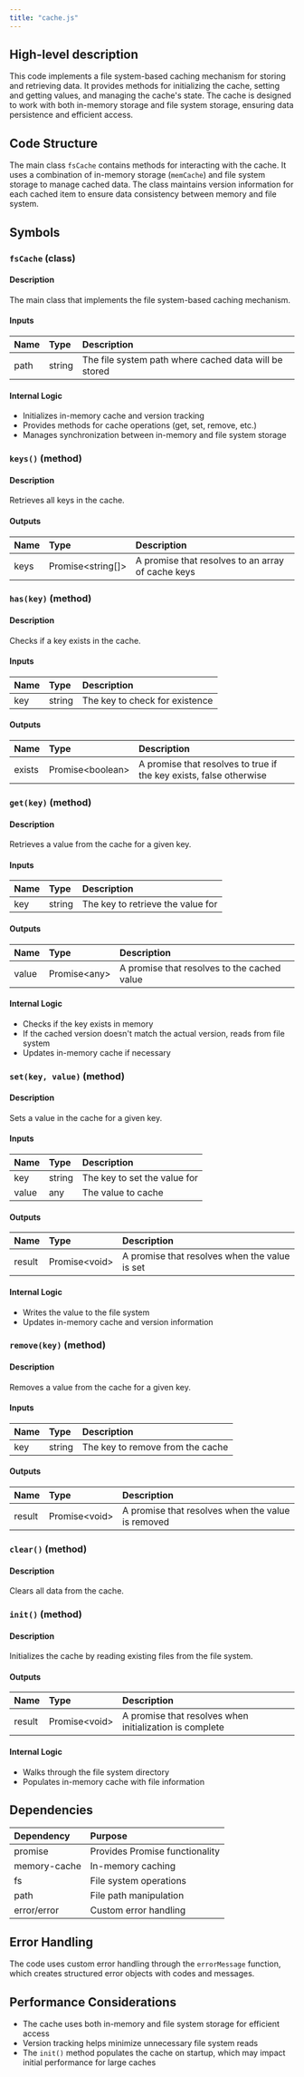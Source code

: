 ```yaml
---
title: "cache.js"
---
```


## High-level description
This code implements a file system-based caching mechanism for storing and retrieving data. It provides methods for initializing the cache, setting and getting values, and managing the cache's state. The cache is designed to work with both in-memory storage and file system storage, ensuring data persistence and efficient access.

## Code Structure
The main class `fsCache` contains methods for interacting with the cache. It uses a combination of in-memory storage (`memCache`) and file system storage to manage cached data. The class maintains version information for each cached item to ensure data consistency between memory and file system.

## Symbols

### `fsCache` (class)
#### Description
The main class that implements the file system-based caching mechanism.

#### Inputs
| Name | Type | Description |
|:-----|:-----|:------------|
| path | string | The file system path where cached data will be stored |

#### Internal Logic
- Initializes in-memory cache and version tracking
- Provides methods for cache operations (get, set, remove, etc.)
- Manages synchronization between in-memory and file system storage

### `keys()` (method)
#### Description
Retrieves all keys in the cache.

#### Outputs
| Name | Type | Description |
|:-----|:-----|:------------|
| keys | Promise&lt;string[]&gt; | A promise that resolves to an array of cache keys |

### `has(key)` (method)
#### Description
Checks if a key exists in the cache.

#### Inputs
| Name | Type | Description |
|:-----|:-----|:------------|
| key | string | The key to check for existence |

#### Outputs
| Name | Type | Description |
|:-----|:-----|:------------|
| exists | Promise&lt;boolean&gt; | A promise that resolves to true if the key exists, false otherwise |

### `get(key)` (method)
#### Description
Retrieves a value from the cache for a given key.

#### Inputs
| Name | Type | Description |
|:-----|:-----|:------------|
| key | string | The key to retrieve the value for |

#### Outputs
| Name | Type | Description |
|:-----|:-----|:------------|
| value | Promise&lt;any&gt; | A promise that resolves to the cached value |

#### Internal Logic
- Checks if the key exists in memory
- If the cached version doesn't match the actual version, reads from file system
- Updates in-memory cache if necessary

### `set(key, value)` (method)
#### Description
Sets a value in the cache for a given key.

#### Inputs
| Name | Type | Description |
|:-----|:-----|:------------|
| key | string | The key to set the value for |
| value | any | The value to cache |

#### Outputs
| Name | Type | Description |
|:-----|:-----|:------------|
| result | Promise&lt;void&gt; | A promise that resolves when the value is set |

#### Internal Logic
- Writes the value to the file system
- Updates in-memory cache and version information

### `remove(key)` (method)
#### Description
Removes a value from the cache for a given key.

#### Inputs
| Name | Type | Description |
|:-----|:-----|:------------|
| key | string | The key to remove from the cache |

#### Outputs
| Name | Type | Description |
|:-----|:-----|:------------|
| result | Promise&lt;void&gt; | A promise that resolves when the value is removed |

### `clear()` (method)
#### Description
Clears all data from the cache.

### `init()` (method)
#### Description
Initializes the cache by reading existing files from the file system.

#### Outputs
| Name | Type | Description |
|:-----|:-----|:------------|
| result | Promise&lt;void&gt; | A promise that resolves when initialization is complete |

#### Internal Logic
- Walks through the file system directory
- Populates in-memory cache with file information

## Dependencies
| Dependency | Purpose |
|:-----------|:--------|
| promise | Provides Promise functionality |
| memory-cache | In-memory caching |
| fs | File system operations |
| path | File path manipulation |
| error/error | Custom error handling |

## Error Handling
The code uses custom error handling through the `errorMessage` function, which creates structured error objects with codes and messages.

## Performance Considerations
- The cache uses both in-memory and file system storage for efficient access
- Version tracking helps minimize unnecessary file system reads
- The `init()` method populates the cache on startup, which may impact initial performance for large caches